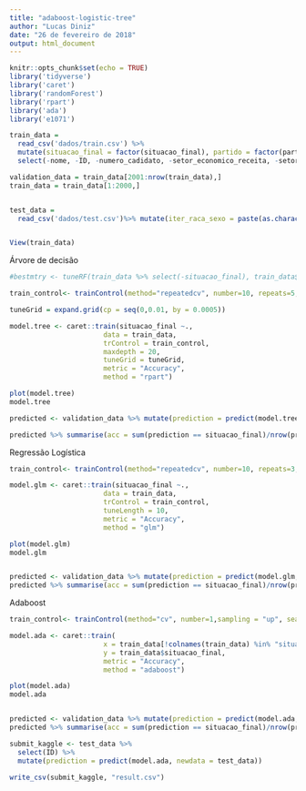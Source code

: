 ```yaml
---
title: "adaboost-logistic-tree"
author: "Lucas Diniz"
date: "26 de fevereiro de 2018"
output: html_document
---
```


```r
knitr::opts_chunk$set(echo = TRUE)
library('tidyverse')
library('caret')
library('randomForest')
library('rpart')
library('ada')
library('e1071')

train_data = 
  read_csv('dados/train.csv') %>%
  mutate(situacao_final = factor(situacao_final), partido = factor(partido), UF = factor(UF), sexo = factor(sexo), grau = factor(grau), estado_civil = factor(estado_civil), descricao_cor_raca = factor(descricao_cor_raca)) %>%
  select(-nome, -ID, -numero_cadidato, -setor_economico_receita, -setor_economico_despesa, -descricao_ocupacao) %>% mutate(iter_raca_sexo = paste(as.character(descricao_cor_raca), as.character(sexo))) %>% mutate(iter_raca_sexo = as.factor(iter_raca_sexo))

validation_data = train_data[2001:nrow(train_data),]
train_data = train_data[1:2000,]


test_data = 
  read_csv('dados/test.csv')%>% mutate(iter_raca_sexo = paste(as.character(descricao_cor_raca), as.character(sexo))) %>% mutate(iter_raca_sexo = as.factor(iter_raca_sexo))


View(train_data)
```


Árvore de decisão

```r

#bestmtry <- tuneRF(train_data %>% select(-situacao_final), train_data$situacao_final, stepFactor=1.5, improve=1e-5, ntree=1500)

train_control<- trainControl(method="repeatedcv", number=10, repeats=5, sampling = "down", search = "random")

tuneGrid = expand.grid(cp = seq(0,0.01, by = 0.0005))

model.tree <- caret::train(situacao_final ~., 
                       data = train_data,
                       trControl = train_control, 
                       maxdepth = 20,
                       tuneGrid = tuneGrid,
                       metric = "Accuracy",
                       method = "rpart")

plot(model.tree)
model.tree

predicted <- validation_data %>% mutate(prediction = predict(model.tree, validation_data))

predicted %>% summarise(acc = sum(prediction == situacao_final)/nrow(predicted))


```


Regressão Logística

```r


train_control<- trainControl(method="repeatedcv", number=10, repeats=3, sampling = "up", search = "random")

model.glm <- caret::train(situacao_final ~., 
                       data = train_data, 
                       trControl = train_control, 
                       tuneLength = 10,
                       metric = "Accuracy",
                       method = "glm")

plot(model.glm)
model.glm


predicted <- validation_data %>% mutate(prediction = predict(model.glm, validation_data))
predicted %>% summarise(acc = sum(prediction == situacao_final)/nrow(predicted))

```

Adaboost


```r
train_control<- trainControl(method="cv", number=1,sampling = "up", search = "random")

model.ada <- caret::train(
                       x = train_data[!colnames(train_data) %in% "situacao_final"], 
                       y = train_data$situacao_final,
                       metric = "Accuracy",
                       method = "adaboost")

plot(model.ada)
model.ada


predicted <- validation_data %>% mutate(prediction = predict(model.ada, validation_data))
predicted %>% summarise(acc = sum(prediction == situacao_final)/nrow(predicted))
```


```r
submit_kaggle <- test_data %>% 
  select(ID) %>% 
  mutate(prediction = predict(model.ada, newdata = test_data))

write_csv(submit_kaggle, "result.csv")


```





